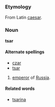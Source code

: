 ===Etymology===
From Latin [[caesar]].

===Noun===
'''tsar'''

====Alternate spellings====
*[[czar]]
*[[tsar]]

# [[emperor]] of [[Russia]].

====Related words====
*[[tsarina]]